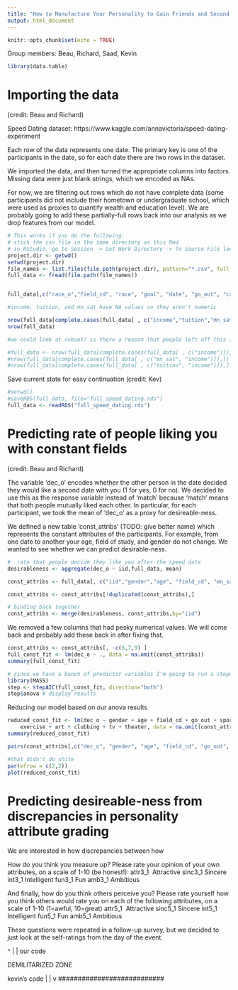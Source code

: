 ```yaml
---
title: "How to Manufacture Your Personality to Gain Friends and Second Dates: A Data-Driven Field Guide for Pathetic People by Pathetic People"
output: html_document
---
```


```r
knitr::opts_chunk$set(echo = TRUE)
```

Group members: Beau, Richard, Saad, Kevin

```r
library(data.table)
```


# Importing the data
(credit: Beau and Richard)

Speed Dating dataset: https://www.kaggle.com/annavictoria/speed-dating-experiment

Each row of the data represents one date. The primary key is one of the participants in the date, so for each date there are two rows in the dataset.

We imported the data, and then turned the appropriate columns into factors. Missing data were just blank strings, which we encoded as NAs.

For now, we are filtering out rows which do not have complete data (some participants did not include their hometown or undergraduate school, which were used as proxies to quantify wealth and education level). We are probably going to add these partially-full rows back into our analysis as we drop features from our model.

```r
# This works if you do the following:
# stick the csv file in the same directory as this Rmd
# in RStudio, go to Session -> Set Work Directory -> To Source File location
project.dir <- getwd()
setwd(project.dir)
file_names <- list.files(file.path(project.dir), pattern="*.csv", full.names=TRUE) 
full_data <- fread(file.path(file_names))


full_data[,c("race_o","field_cd", "race", "goal", "date", "go_out", "career_c", "met", "dec", "length", "numdat_2", "gender", "condtn")] <- lapply(full_data[,c("race_o","field_cd", "race", "goal", "date", "go_out", "career_c", "met", "dec", "length", "numdat_2", "gender", "condtn")], factor)

#income, tuition, and mn_sat have NA values so they aren't numeric

nrow(full_data[complete.cases(full_data[ , c("income","tuition","mn_sat")]),])
nrow(full_data)

#we could look at subset? is there a reason that people left off this information?

#full_data <- nrow(full_data[complete.cases(full_data[ , c("income")]),])
#nrow(full_data[complete.cases(full_data[ , c("mn_sat", "income")]),])
#nrow(full_data[complete.cases(full_data[ , c("tuition", "income")]),])

```

Save current state for easy continuation
(credit: Kev)
```r
#setwd()
#saveRDS(full_data, file="full_speed_dating.rds")
full_data <- readRDS("full_speed_dating.rds")
```


# Predicting rate of people liking you with constant fields
(credit: Beau and Richard)


The variable 'dec_o' encodes whether the other person in the date decided they would like a second date with you (1 for yes, 0 for no). We decided to use this as the response variable instead of 'match' because 'match' means that both people mutually liked each other. In particular, for each participant, we took the mean of 'dec_o' as a proxy for desireable-ness.



We defined a new table 'const_attribs' (TODO: give better name) which represents the constant attributes of the participants. For example, from one date to another your age, field of study, and gender do not change. We wanted to see whether we can predict desirable-ness.

```r
#  rate that people decide they like you after the speed date
desirableness <- aggregate(dec_o ~ iid,full_data, mean)

const_attribs <- full_data[, c("iid","gender","age", "field_cd", "mn_sat", "tuition", "imprace", "income", "goal", "date", "go_out", "career_c", "match_es","sports", "tvsports", "exercise", "dining", "museums", "art", "hiking", "gaming", "clubbing", "reading", "tv", "theater", "movies", "concerts", "music", "shopping", "yoga")]

const_attribs <- const_attribs[!duplicated(const_attribs),]

# binding back together
const_attribs <- merge(desirableness, const_attribs,by="iid")
```

We removed a few columns that had pesky numerical values. We will come back and probably add these back in after fixing that.
```r
const_attribs <- const_attribs[, -c(6,7,9) ]
full_const_fit <- lm(dec_o ~ ., data = na.omit(const_attribs))
summary(full_const_fit)


```

```r
# since we have a bunch of predictor variables I'm going to run a stepwaise AIC
library(MASS)
step <- stepAIC(full_const_fit, direction="both")
step$anova # display results
```

Reducing our model based on our anova results
```r
reduced_const_fit <- lm(dec_o ~ gender + age + field_cd + go_out + sports + tvsports + 
    exercise + art + clubbing + tv + theater, data = na.omit(const_attribs))
summary(reduced_const_fit)
```


```r
pairs(const_attribs[,c("dec_o", "gender", "age", "field_cd", "go_out", "sports", "tvsports", "exercise", "art", "clubbing", "tv", "theater")])

#that didn't do shite
par(mfrow = c(2,2))
plot(reduced_const_fit)

```


# Predicting desireable-ness from discrepancies in personality attribute grading

We are interested in how discrepancies between how 

How do you think you measure up?
Please rate your opinion of your own attributes, on a scale of 1-10 (be honest!):
attr3_1 
Attractive
sinc3_1
Sincere
int3_1
Intelligent
fun3_1
Fun
amb3_1
Ambitious

And finally, how do you think others perceive you? 
Please rate yourself how you think others would rate you on each of the following attributes, on a scale of 1-10 (1=awful, 10=great) 
attr5_1 
Attractive
sinc5_1
Sincere
int5_1
Intelligent
fun5_1
Fun
amb5_1
Ambitious

These questions were repeated in a follow-up survey, but we decided to just look at the self-ratings from the day of the event.






################################
^
|
|
our code

DEMILITARIZED ZONE

kevin's code
|
|
v
###########################
